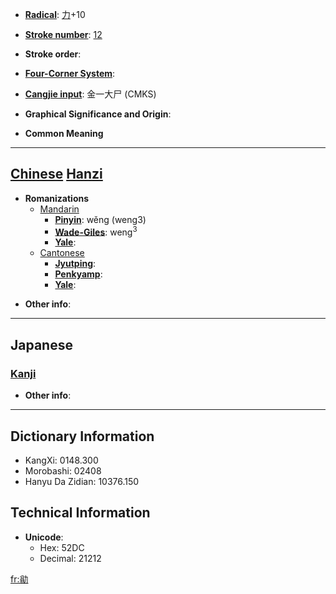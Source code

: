 * '''[[Wiktionary:Chinese radical index| Radical]]''': [[Wiktionary:Chinese radical index 力|力]]+10

* '''[[Wiktionary:Chinese total strokes index|Stroke number]]''': [[Wiktionary:Chinese total strokes index 12|12]]

* '''Stroke order''': 

* '''[[Wiktionary:Chinese four corner index|Four-Corner System]]''': 

* '''[[Wiktionary:Chinese Cangjie index|Cangjie input]]''': 金一大尸 (CMKS)

* '''Graphical Significance and Origin''': 

* '''Common Meaning'''

----

== [[Chinese]] [[Hanzi]] ==

* '''Romanizations'''
** [[Mandarin]]
*** '''[[Pinyin]]''': wěng (weng3)
*** '''[[Wade-Giles]]''': weng<sup>3</sup>
*** '''[[Yale]]''': 
**[[Cantonese]]
***'''[[Jyutping]]''':
***'''[[Penkyamp]]''': 
***'''[[Yale]]''': 

* '''Other info''': 

----

==Japanese==
===[[Kanji]]===
{{kanji|on readings=[[おう]] (ō), [[お]] (o), [[あう]] (au)|kun readings=[[つとい]] (tsutoi)}}

* '''Other info''':  

----

== Dictionary Information ==

* KangXi: 0148.300
* Morobashi: 02408
* Hanyu Da Zidian: 10376.150

== Technical Information ==

* '''Unicode''':
** Hex: 52DC
** Decimal: 21212

[[fr:勜]]